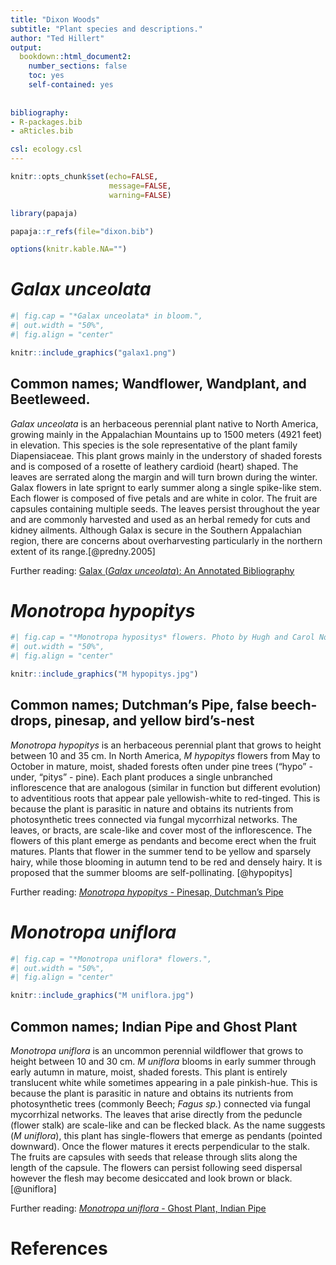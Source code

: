 ```yaml
---
title: "Dixon Woods"
subtitle: "Plant species and descriptions."
author: "Ted Hillert"
output:
  bookdown::html_document2:
    number_sections: false
    toc: yes
    self-contained: yes
    
    
bibliography:
- R-packages.bib
- aRticles.bib

csl: ecology.csl
---
```



```r

knitr::opts_chunk$set(echo=FALSE,
                      message=FALSE,
                      warning=FALSE)

library(papaja)

papaja::r_refs(file="dixon.bib")

options(knitr.kable.NA="")

```


# *Galax unceolata*

```r
#| fig.cap = "*Galax unceolata* in bloom.",
#| out.width = "50%",
#| fig.align = "center"

knitr::include_graphics("galax1.png")
```

## Common names; Wandflower, Wandplant, and Beetleweed.

*Galax unceolata* is an herbaceous perennial plant native to North America, growing mainly in the Appalachian Mountains up to 1500 meters (4921 feet) in elevation. This species is the sole representative of the plant family Diapensiaceae. This plant grows mainly in the understory of shaded forests and is composed of a rosette of leathery cardioid (heart) shaped. The leaves are serrated along the margin and will turn brown during the winter. Galax flowers in late sprignt to early summer along a single spike-like stem. Each flower is composed of five petals and are white in color. The fruit are capsules containing multiple seeds. The leaves persist throughout the year and are commonly harvested and used as an herbal remedy for cuts and kidney ailments. Although Galax is secure in the Southern Appalachian region, there are concerns about overharvesting particularly in the northern extent of its range.[@predny.2005]

Further reading: [Galax (*Galax unceolata*): An Annotated Bibliography](https://www.srs.fs.usda.gov/pubs/gtr/gtr_srs087.pdf)


# *Monotropa hypopitys*

```r
#| fig.cap = "*Monotropa hypositys* flowers. Photo by Hugh and Carol Nourse.",
#| out.width = "50%",
#| fig.align = "center"

knitr::include_graphics("M hypopitys.jpg")
```

## Common names; Dutchman's Pipe, false beech-drops, pinesap, and yellow bird's-nest

*Monotropa hypopitys* is an herbaceous perennial plant that grows to height between 10 and 35 cm. In North America, *M hypopitys* flowers from May to October in mature, moist, shaded forests often under pine trees ("hypo" - under, "pitys" - pine). Each plant produces a single unbranched inflorescence that are analogous (similar in function but different evolution) to adventitious roots that appear pale yellowish-white to red-tinged. This is because the plant is parasitic in nature and obtains its nutrients from photosynthetic trees  connected via fungal mycorrhizal networks. The leaves, or bracts, are scale-like and cover most of the inflorescence. The flowers of this plant emerge as pendants and become erect when the fruit matures. Plants that flower in the summer tend to be yellow and sparsely hairy, while those blooming in autumn tend to be red and densely hairy. It is proposed that the summer blooms are self-pollinating. [@hypopitys] 

Further reading: [*Monotropa hypopitys* - Pinesap, Dutchman's Pipe](https://www.fs.fed.us/wildflowers/beauty/mycotrophic/monotropa_hypopitys.shtml)


# *Monotropa uniflora*

```r
#| fig.cap = "*Monotropa uniflora* flowers.",
#| out.width = "50%",
#| fig.align = "center"

knitr::include_graphics("M uniflora.jpg")
```

## Common names; Indian Pipe and Ghost Plant

*Monotropa uniflora* is an uncommon perennial wildflower that grows to height between 10 and 30 cm. *M uniflora* blooms in early summer through early autumn in mature, moist, shaded forests. This plant is entirely translucent white while sometimes appearing in a pale pinkish-hue. This is because the plant is parasitic in nature and obtains its nutrients from photosynthetic trees (commonly Beech; *Fagus sp.*) connected via fungal mycorrhizal networks. The leaves that arise directly from the peduncle (flower stalk) are scale-like and can be flecked black. As the name suggests (*M uniflora*), this plant has single-flowers that emerge as pendants (pointed downward). Once the flower matures it erects perpendicular to the stalk. The fruits are capsules with seeds that release through slits along the length of the capsule. The flowers can persist following seed dispersal however the flesh may become desiccated and look brown or black. [@uniflora]
 
Further reading: [*Monotropa uniflora* - Ghost Plant, Indian Pipe](https://www.fs.fed.us/wildflowers/beauty/mycotrophic/monotropa_uniflora.shtml)


# References

